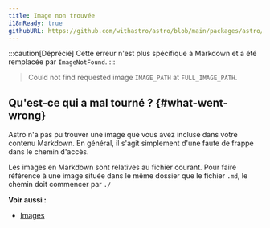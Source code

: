 ```yaml
---
title: Image non trouvée
i18nReady: true
githubURL: https://github.com/withastro/astro/blob/main/packages/astro/src/core/errors/errors-data.ts
---
```


:::caution[Déprécié]
Cette erreur n'est plus spécifique à Markdown et a été remplacée par `ImageNotFound`.
:::

> Could not find requested image `IMAGE_PATH` at `FULL_IMAGE_PATH`.

## Qu'est-ce qui a mal tourné ? \{#what-went-wrong\}
Astro n'a pas pu trouver une image que vous avez incluse dans votre contenu Markdown. En général, il s'agit simplement d'une faute de frappe dans le chemin d'accès.

Les images en Markdown sont relatives au fichier courant. Pour faire référence à une image située dans le même dossier que le fichier `.md`, le chemin doit commencer par `./`

**Voir aussi :**
-  [Images](/fr/guides/images/)



